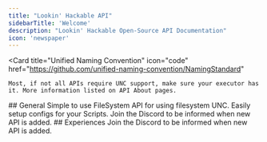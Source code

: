 ```yaml
---
title: "Lookin' Hackable API"
sidebarTitle: 'Welcome'
description: "Lookin' Hackable Open-Source API Documentation"
icon: 'newspaper'
---
```

<Card
    title="Unified Naming Convention"
    icon="code"
    href="https://github.com/unified-naming-convention/NamingStandard"
  >
    Most, if not all APIs require UNC support, make sure your executor has it. More information listed on API About pages.
  </Card>
## General
<CardGroup cols={2}>
  <Card
    title="FileSystem API"
    icon="screwdriver-wrench"
    href="filesystem/about"
  >
    Simple to use FileSystem API for using filesystem UNC. Easily setup configs for your Scripts.
  </Card>
  <Card
    title="More Soon | Discord"
    icon="stars"
    href="https://discord.gg/WBDmTNHqSz"
  >
    Join the Discord to be informed when new API is added.
  </Card>
</CardGroup>
## Experiences
<CardGroup cols={2}>
  <Card
    title="More Soon | Discord"
    icon="stars"
    href="https://discord.gg/WBDmTNHqSz"
  >
    Join the Discord to be informed when new API is added.
  </Card>
</CardGroup>